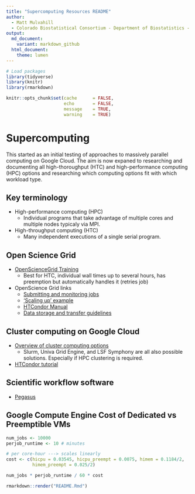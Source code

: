 ```yaml
---
title: "Supercomputing Resources README"
author: 
  - Matt Mulvahill
  - Colorado Biostatistical Consortium - Department of Biostatistics - CSPH
output: 
  md_document:
    variant: markdown_github
  html_document:
    theme: lumen
---
```



```r
# Load packages
library(tidyverse)
library(knitr)
library(rmarkdown)
```

```r
knitr::opts_chunk$set(cache      = FALSE,
                      echo       = FALSE,
                      message    = TRUE,
                      warning    = TRUE)
```

# Supercomputing

This started as an initial testing of approaches to massively parallel computing
on Google Cloud.  The aim is now expaned to researching and documenting all
high-thoroughput (HTC) and high-performance computing (HPC) options and
researching which computing options fit with which workload type.

## Key terminology

- High-performance computing (HPC)
    - Individual programs that take advantage of multiple cores and multiple nodes
      typicaly via MPI.
- High-throughput computing (HTC)
    - Many independent executions of a single serial program.


## Open Science Grid
- [OpenScienceGrid Training](https://swc-osg-workshop.github.io/OSG-UserTraining-RMACC17/index.html)
    - Best for HTC, individual wall times up to several hours, has preemption
      but automatically handles it (retries job)
- OpenScience Grid links
    - [Submitting and monitoring jobs](https://swc-osg-workshop.github.io/OSG-UserTraining-RMACC17/novice/DHTC/04-HTCondor-Submitting.html)
    - ['Scaling up' example](https://swc-osg-workshop.github.io/OSG-UserTraining-RMACC17/novice/DHTC/04a-ScalingUp-python.html)
    - [HTCondor Manual](http://research.cs.wisc.edu/htcondor/manual/latest/)
    - [Data storage and transfer guidelines](https://support.opensciencegrid.org/support/solutions/articles/12000006512-guidelines-for-data-managment-in-osg-storage-and-transfer)

## Cluster computing on Google Cloud
- [Overview of cluster computing options](https://cloud.google.com/solutions/using-clusters-for-large-scale-technical-computing)
    - Slurm, Univa Grid Engine, and LSF Symphony are all also possible
      solutions.  Especially if HPC clustering is required.
- [HTCondor tutorial](https://cloud.google.com/solutions/high-throughput-computing-htcondor)


## Scientific workflow software
- [Pegasus](https://pegasus.isi.edu/documentation/tutorial_scientific_workflows.php)


## Google Compute Engine Cost of Dedicated vs Preemptible VMs

```r

num_jobs <- 10000
perjob_runtime <- 10 # minutes

# per core-hour ---> scales linearly
cost <- c(hicpu = 0.03545, hicpu_preempt = 0.0075, himem = 0.1184/2,
          himem_preempt = 0.025/2)

num_jobs * perjob_runtime / 60 * cost

```




```r
rmarkdown::render("README.Rmd")
```

